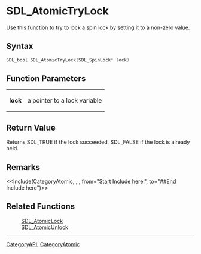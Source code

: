 
= SDL_AtomicTryLock =
Use this function to try to lock a spin lock by setting it to a non-zero value.


== Syntax ==
<syntaxhighlight lang='c++'>
SDL_bool SDL_AtomicTryLock(SDL_SpinLock* lock)
</syntaxhighlight>

== Function Parameters ==
{|
|'''lock'''
|a pointer to a lock variable
|}

== Return Value ==
Returns SDL_TRUE if the lock succeeded, SDL_FALSE if the lock is already held.

== Remarks ==
<<Include(CategoryAtomic, , , from="Start Include here.", to="##End Include here")>>

== Related Functions ==
:[[SDL_AtomicLock]]
:[[SDL_AtomicUnlock]]

----
[[CategoryAPI]], [[CategoryAtomic]]
